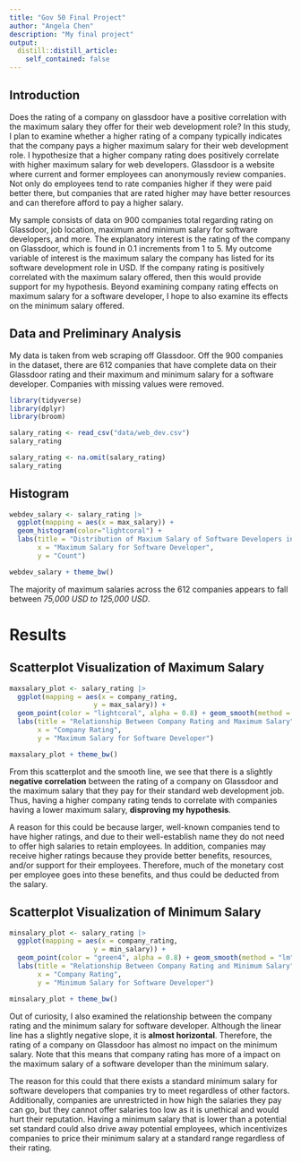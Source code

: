 ```yaml
---
title: "Gov 50 Final Project"
author: "Angela Chen"
description: "My final project"
output:
  distill::distill_article:
    self_contained: false
---
```


## Introduction

Does the rating of a company on glassdoor have a positive correlation with the maximum salary they offer for their web development role? In this study, I plan to examine whether a higher rating of a company typically indicates that the company pays a higher maximum salary for their web development role. I hypothesize that a higher company rating does positively correlate with higher maximum salary for web developers. Glassdoor is a website where current and former employees can anonymously review companies. Not only do employees tend to rate companies higher if they were paid better there, but companies that are rated higher may have better resources and can therefore afford to pay a higher salary. 

My sample consists of data on 900 companies total regarding rating on Glassdoor, job location, maximum and minimum salary for software developers, and more. The explanatory interest is the rating of the company on Glassdoor, which is found in 0.1 increments from 1 to 5. My outcome variable of interest is the maximum salary the company has listed for its software development role in USD. If the company rating is positively correlated with the maximum salary offered, then this would provide support for my hypothesis. Beyond examining company rating effects on maximum salary for a software developer, I hope to also examine its effects on the minimum salary offered. 
 
## Data and Preliminary Analysis

My data is taken from web scraping off Glassdoor. Off the 900 companies in the dataset, there are 612 companies that have complete data on their Glassdoor rating and their maximum and minimum salary for a software developer. Companies with missing values were removed. 

```r
library(tidyverse)
library(dplyr)
library(broom)
```
```r
salary_rating <- read_csv("data/web_dev.csv")
salary_rating
```
```r
salary_rating <- na.omit(salary_rating)
salary_rating
```

## Histogram

```r
webdev_salary <- salary_rating |> 
  ggplot(mapping = aes(x = max_salary)) +
  geom_histogram(color="lightcoral") + 
  labs(title = "Distribution of Maxium Salary of Software Developers in 612 Companies" , 
       x = "Maximum Salary for Software Developer", 
       y = "Count")

webdev_salary + theme_bw()
```
The majority of maximum salaries across the 612 companies appears to fall between *75,000 USD to 125,000 USD*. 

# Results 
## Scatterplot Visualization of Maximum Salary
```r
maxsalary_plot <- salary_rating |> 
  ggplot(mapping = aes(x = company_rating,
                     y = max_salary)) +
  geom_point(color = "lightcoral", alpha = 0.8) + geom_smooth(method = "lm") + 
  labs(title = "Relationship Between Company Rating and Maximum Salary", 
       x = "Company Rating", 
       y = "Maximum Salary for Software Developer")

maxsalary_plot + theme_bw()
```

From this scatterplot and the smooth line, we see that there is a slightly **negative correlation** between the rating of a company on Glassdoor and the maximum salary that they pay for their standard web development job. Thus, having a higher company rating tends to correlate with companies having a lower maximum salary, **disproving my hypothesis**. 

A reason for this could be because larger, well-known companies tend to have higher ratings, and due to their well-establish name they do not need to offer high salaries to retain employees. In addition, companies may receive higher ratings because they provide better benefits, resources, and/or support for their employees. Therefore, much of the monetary cost per employee goes into these benefits, and thus could be deducted from the salary. 


## Scatterplot Visualization of Minimum Salary
```r
minsalary_plot <- salary_rating |> 
  ggplot(mapping = aes(x = company_rating,
                     y = min_salary)) +
  geom_point(color = "green4", alpha = 0.8) + geom_smooth(method = "lm") + 
  labs(title = "Relationship Between Company Rating and Minimum Salary", 
       x = "Company Rating", 
       y = "Minimum Salary for Software Developer")

minsalary_plot + theme_bw()
```
Out of curiosity, I also examined the relationship between the company rating and the minimum salary for software developer. Although the linear line has a slightly negative slope, it is **almost horizontal**. Therefore, the rating of a company on Glassdoor has almost no impact on the minimum salary. Note that this means that company rating has more of a impact on the maximum salary of a software developer than the minimum salary. 

The reason for this could that there exists a standard minimum salary for software developers that companies try to meet regardless of other factors. Additionally, companies are unrestricted in how high the salaries they pay can go, but they cannot offer salaries too low as it is unethical and would hurt their reputation. Having a minimum salary that is lower than a potential set standard could also drive away potential employees, which incentivizes companies to price their minimum salary at a standard range regardless of their rating. 
